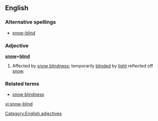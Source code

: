 ==English==
===Alternative spellings===
*[[snow-blind]]
===Adjective===
{{wikipedia|Snow blindness}}
'''[[snow]]+[[blind]]'''

# Affected by [[snow blindness]]; temporarily [[blind]]ed by [[light]] reflected off [[snow]].

===Related terms===
*[[snow blindness]]
[[Category:English adjectives]]

[[vi:snow-blind]]